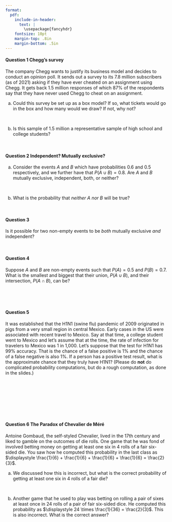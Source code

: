 ```yaml
---
format:
  pdf:
    include-in-header: 
      text: |
        \usepackage{fancyhdr}
    fontsize: 10pt
    margin-top: .8in
    margin-bottom: .5in
---
```


\thispagestyle{empty}

\begin{center}
\textsc{Stat 20: PS 3.3a} \\
\noindent\rule{12cm}{0.4pt}
\end{center}

#### Question 1 Chegg's survey

The company Chegg wants to justify its business model and decides to conduct an opinion poll. It sends out a survey to its 7.8 million subscribers (as of 2021) asking if they have ever cheated on an assignment using Chegg. It gets back 1.5 million responses of which 87% of the respondents say that they have never used Chegg to cheat on an assignment. 

(a) Could this survey be set up as a box model? If so, what tickets would go in the box and how many would we draw? If not, why not?

\

(b) Is this sample of 1.5 million a representative sample of high school and college students?

\

#### Question 2 Independent? Mutually exclusive?

(a) Consider the events $A$ and $B$ which have probabilities $0.6$ and $0.5$ respectively, and we further have that $P(A \cup B) = 0.8$. Are $A$ and $B$ mutually exclusive, independent, both, or neither?
\

\

(b) What is the probability that *neither* $A$ *nor* $B$ will be true?

\


#### Question 3

Is it possible for two non-empty events to be *both* mutually exclusive *and* independent?
\

\

#### Question 4

Suppose $A$ and $B$ are non-empty events such that $P(A) = 0.5$ and $P(B) = 0.7$.  What is the smallest and biggest that their union, $P(A \cup B)$, and their intersection, $P(A \cap B)$, can be?

\


\


#### Question 5

 It was established that the H1N1 (swine flu) pandemic of 2009 originated in pigs from a very small region in central Mexico. Early cases in the US were associated with recent travel to Mexico. Say at that time, a college student went to Mexico and let’s assume that at the time, the rate of infection for travelers to Mexico was 1 in 1,000. Let’s suppose that the test for H1N1 has 99% accuracy. That is the chance of a false positive is 1% and the chance of a false negative is also 1%. If a person has a positive test result, what is the approximate chance that they truly have H1N1? 
(Please do **not** do complicated probability computations, but do a rough computation, as done in the slides.)

\ 

\

\

\


#### Question 6 The Paradox of Chevalier de Méré

Antoine Gombaud, the self-styled Chevalier, lived in the 17th century and liked to gamble on the outcomes of die rolls. One game that he was fond of involved betting money on getting at least one six in 4 rolls of a fair six-sided die. You saw how he computed this probability in the last class as $\displaystyle \frac{1}{6} +  \frac{1}{6} +  \frac{1}{6} +  \frac{1}{6} =  \frac{2}{3}$. 

(a) We discussed how this is incorrect, but what is the correct probability of getting at least one six in 4 rolls of a fair die?

\

(b) Another game that he used to play was betting on rolling a pair of sixes at least once in 24 rolls of a pair of fair six-sided dice. He computed this probability as $\displaystyle 24 \times  \frac{1}{36} =  \frac{2}{3}$. This is also incorrect. What is the correct answer?
\

\

